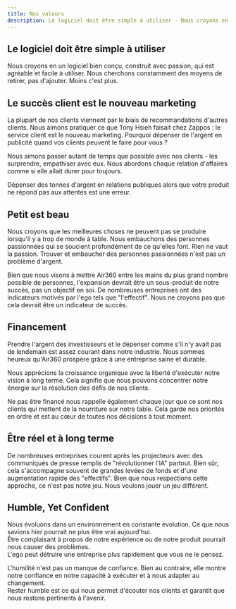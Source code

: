 ```yaml
---
title: Nos valeurs
description: Le logiciel doit être simple à utiliser - Nous croyons en un logiciel bien conçu, construit avec passion, qui est agréable et facile à utiliser. Nous cherchons constamment des moyens de retirer, pas d'ajouter. Moins c'est plus.
---
```


## Le logiciel doit être simple à utiliser  
Nous croyons en un logiciel bien conçu, construit avec passion, qui est agréable et facile à utiliser. 
Nous cherchons constamment des moyens de retirer, pas d'ajouter. Moins c'est plus.  

## Le succès client est le nouveau marketing  
La plupart de nos clients viennent par le biais de recommandations d'autres clients.
Nous aimons pratiquer ce que Tony Hsieh faisait chez Zappos : le service client est le nouveau marketing. 
Pourquoi dépenser de l'argent en publicité quand vos clients peuvent le faire pour vous ?  

Nous aimons passer autant de temps que possible avec nos clients - les surprendre, empathiser avec eux. 
Nous abordons chaque relation d'affaires comme si elle allait durer pour toujours.  

Dépenser des tonnes d'argent en relations publiques alors que votre produit ne répond pas aux attentes est une erreur.  

## Petit est beau  
Nous croyons que les meilleures choses ne peuvent pas se produire lorsqu'il y a trop de monde à table. 
Nous embauchons des personnes passionnées qui se soucient profondément de ce qu'elles font. Rien ne vaut la passion. 
Trouver et embaucher des personnes passionnées n'est pas un problème d'argent.  

Bien que nous visons à mettre Air360 entre les mains du plus grand nombre possible de personnes, l'expansion devrait être un sous-produit de notre succès, pas un objectif en soi.
De nombreuses entreprises ont des indicateurs motivés par l'ego tels que "l'effectif". 
Nous ne croyons pas que cela devrait être un indicateur de succès.  

## Financement  
Prendre l'argent des investisseurs et le dépenser comme s'il n'y avait pas de lendemain est assez courant dans notre industrie.
Nous sommes heureux qu'Air360 prospère grâce à une entreprise saine et durable.

Nous apprécions la croissance organique avec la liberté d'exécuter notre vision à long terme. Cela signifie que nous pouvons concentrer notre énergie sur la résolution des défis de nos clients.

Ne pas être financé nous rappelle également chaque jour que ce sont nos clients qui mettent de la nourriture sur notre table. Cela garde nos priorités en ordre et est au cœur de toutes nos décisions à tout moment.

## Être réel et à long terme  
De nombreuses entreprises courent après les projecteurs avec des communiqués de presse remplis de "révolutionner l'IA" partout.
Bien sûr, cela s'accompagne souvent de grandes levées de fonds et d'une augmentation rapide des "effectifs". 
Bien que nous respections cette approche, ce n'est pas notre jeu.
Nous voulons jouer un jeu différent.  

## Humble, Yet Confident  
Nous évoluons dans un environnement en constante évolution. Ce que nous savions hier pourrait ne plus être vrai aujourd'hui.  
Être complaisant à propos de notre expérience ou de notre produit pourrait nous causer des problèmes.  
L'ego peut détruire une entreprise plus rapidement que vous ne le pensez.  

L'humilité n'est pas un manque de confiance. Bien au contraire, elle montre notre confiance en notre capacité à exécuter et à nous adapter au changement.  
Rester humble est ce qui nous permet d'écouter nos clients et garantit que nous restons pertinents à l'avenir.
